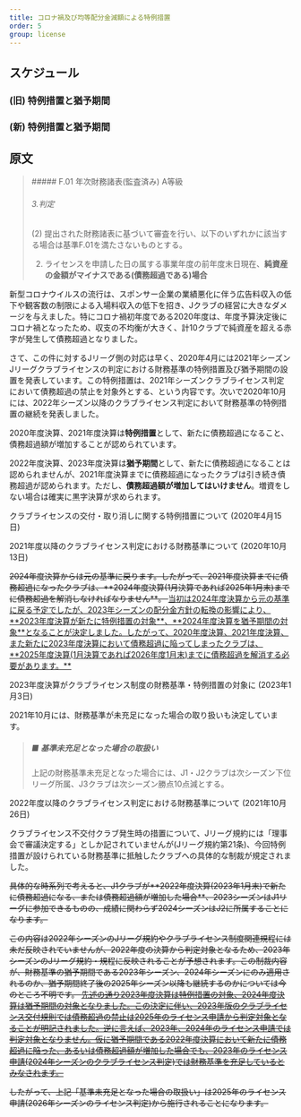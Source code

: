 ```yaml
---
title: コロナ禍及び均等配分金減額による特例措置
order: 5
group: license
---
```



## スケジュール

### (旧) 特例措置と猶予期間

<LicenseTokureiOlder />

### (新) 特例措置と猶予期間

<LicenseTokureiNewer />

## 原文

<Blockquote title="Jリーグクラブライセンス交付規則・運用細則 2019">
  ##### F.01 年次財務諸表(監査済み) A等級
  
  ###### 3.判定

  (2) 提出された財務諸表に基づいて審査を行い、以下のいずれかに該当する場合は基準F.01を満たさないものとする。

  2. ライセンスを申請した日の属する事業年度の前年度末日現在、**純資産の金額がマイナスである(債務超過である)場合**

</Blockquote>

新型コロナウイルスの流行は、スポンサー企業の業績悪化に伴う広告料収入の低下や観客数の制限による入場料収入の低下を招き、Jクラブの経営に大きなダメージを与えました。特にコロナ禍初年度である2020年度は、年度予算決定後にコロナ禍となったため、収支の不均衡が大きく、計10クラブで純資産を超える赤字が発生して債務超過となりました。

さて、この件に対するJリーグ側の対応は早く、2020年4月には2021年シーズンJリーグクラブライセンスの判定における財務基準の特例措置及び猶予期間の設置を発表しています。この特例措置は、2021年シーズンクラブライセンス判定において債務超過の禁止を対象外とする、という内容です。次いで2020年10月には、2022年シーズン以降のクラブライセンス判定において財務基準の特例措置の継続を発表しました。

2020年度決算、2021年度決算は**特例措置**として、新たに債務超過になること、債務超過額が増加することが認められています。

2022年度決算、2023年度決算は**猶予期間**として、新たに債務超過になることは認められませんが、2021年度決算までに債務超過になったクラブは引き続き債務超過が認められます。ただし、**債務超過額が増加してはいけません**。増資をしない場合は確実に黒字決算が求められます。

<PanelLink href="https://www.jleague.jp/news/article/16963/">クラブライセンスの交付・取り消しに関する特例措置について (2020年4月15日)</PanelLink>

<PanelLink href="https://aboutj.jleague.jp/corporate/release/385/">2021年度以降のクラブライセンス判定における財務基準について (2020年10月13日)</PanelLink>

<del>
  2024年度決算からは元の基準に戻ります。したがって、2021年度決算までに債務超過になったクラブは、**2024年度決算(1月決算であれば2025年1月末)までに債務超過を解消しなければなりません**。
</del>
<ins>
  当初は2024年度決算から元の基準に戻る予定でしたが、2023年シーズンの配分金方針の転換の影響により、**2023年度決算が新たに特例措置の対象**、**2024年度決算を猶予期間の対象**となることが決定しました。したがって、2020年度決算、2021年度決算、また新たに2023年度決算において債務超過に陥ってしまったクラブは、**2025年度決算(1月決算であれば2026年度1月末)までに債務超過を解消する必要があります。**
</ins>

<PanelLink href="/posts/2023/01/clublicense-2023-f01/">2023年度決算がクラブライセンス制度の財務基準・特例措置の対象に (2023年1月3日)</PanelLink>

2021年10月には、財務基準が未充足になった場合の取り扱いも決定しています。

> ##### ■ 基準未充足となった場合の取扱い
>
> 上記の財務基準未充足となった場合には、J1・J2クラブは次シーズン下位リーグ所属、J3クラブは次シーズン勝点10点減とする。

<PanelLink href="https://aboutj.jleague.jp/corporate/release/24748/">2022年度以降のクラブライセンス判定における財務基準について (2021年10月26日)</PanelLink>

クラブライセンス不交付クラブ発生時の措置について、Jリーグ規約には「理事会で審議決定する」としか記されていませんが(Jリーグ規約第21条)、今回特例措置が設けられている財務基準に抵触したクラブへの具体的な制裁が規定されました。

<del>
  具体的な時系列で考えると、J1クラブが**2022年度決算(2023年1月末)で新たに債務超過になる、または債務超過額が増加した場合**、2023シーズンはJ1リーグに参加できるものの、成績に関わらず2024シーズンはJ2に所属することになります。

  この内容は2022年シーズンのJリーグ規約やクラブライセンス制度関連規程には未だ反映されていませんが、2022年度の決算から判定対象となるため、2023年シーズンのJリーグ規約・規程に反映されることが予想されます。この制裁内容が、財務基準の猶予期間である2023年シーズン、2024年シーズンにのみ適用されるのか、猶予期間終了後の2025年シーズン以降も継続するのかについては今のところ不明です。
</del>
<ins>
  先述の通り2023年度決算は特例措置の対象、2024年度決算は猶予期間の対象となりました。この決定に伴い、2023年版のクラブライセンス交付規則では債務超過の禁止は2025年のライセンス申請から判定対象となることが明記されました。逆に言えば、2023年、2024年のライセンス申請では判定対象となりません。仮に猶予期間である2022年度決算において新たに債務超過に陥った、あるいは債務超過額が増加した場合でも、2023年のライセンス申請(2024年シーズンのクラブライセンス判定)では財務基準を充足しているとみなされます。

  したがって、上記「基準未充足となった場合の取扱い」は2025年のライセンス申請(2026年シーズンのライセンス判定)から施行されることになります。
</ins>
